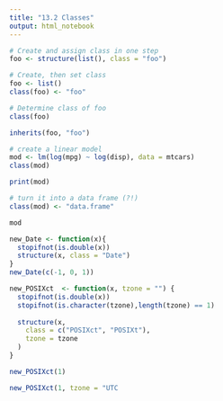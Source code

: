```yaml
---
title: "13.2 Classes"
output: html_notebook
---
```

 
 
```r
# Create and assign class in one step
foo <- structure(list(), class = "foo")

# Create, then set class
foo <- list()
class(foo) <- "foo"

# Determine class of foo
class(foo)

inherits(foo, "foo")
```
```r
# create a linear model
mod <- lm(log(mpg) ~ log(disp), data = mtcars)
class(mod)

print(mod)

# turn it into a data frame (?!)
class(mod) <- "data.frame"

mod

```

```r
new_Date <- function(x){
  stopifnot(is.double(x))
  structure(x, class = "Date")
}
new_Date(c(-1, 0, 1))

new_POSIXct  <- function(x, tzone = "") {
  stopifnot(is.double(x))
  stopifnot(is.character(tzone),length(tzone) == 1)
  
  structure(x,
    class = c("POSIXct", "POSIXt"),
    tzone = tzone
  )
}

new_POSIXct(1)

new_POSIXct(1, tzone = "UTC
```



